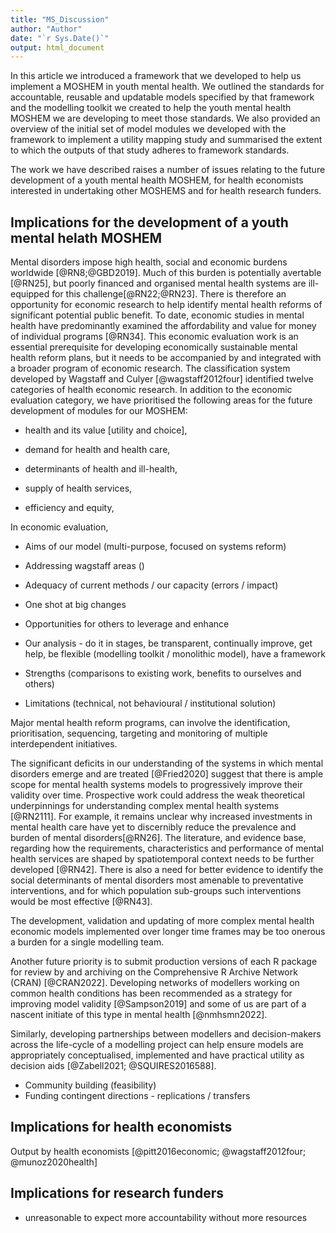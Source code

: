 ```yaml
---
title: "MS_Discussion"
author: "Author"
date: "`r Sys.Date()`"
output: html_document
---
```


In this article we introduced a framework that we developed to help us implement a MOSHEM in youth mental health. We outlined the standards for accountable, reusable and updatable models specified by that framework and the modelling toolkit we created to help the youth mental health MOSHEM we are developing to meet those standards. We also provided an overview of the initial set of model modules we developed with the framework to implement a utility mapping study and summarised the extent to which the outputs of that study adheres to framework standards. 

The work we have described raises a number of issues relating to the future development of a youth mental health MOSHEM, for health economists interested in undertaking other MOSHEMS and for health research funders.

## Implications for the development of a youth mental helath MOSHEM
<!-- ### Implications for our modelling team -->
Mental disorders impose high health, social and economic burdens worldwide [@RN8;@GBD2019]. Much of this burden is potentially avertable [@RN25], but poorly financed and organised mental health systems are ill-equipped for this challenge[@RN22;@RN23]. There is therefore an opportunity for economic research to help identify mental health reforms of significant potential public benefit. To date, economic studies in mental health have predominantly examined the affordability and value for money of individual programs [@RN34]. This economic evaluation work is an essential prerequisite for developing economically sustainable mental health reform plans, but it needs to be accompanied by and integrated with a broader program of economic research. The classification system developed by Wagstaff and Culyer [@wagstaff2012four] identified twelve categories of health economic research. In addition to the economic evaluation category, we have prioritised the following areas for the future development of modules for our MOSHEM:

- health and its value [utility and choice], 

- demand for health and health care, 

- determinants of health and ill-health, 

- supply of health services, 

- efficiency and equity, 

In economic evaluation, 
<!-- Yet single purpose models that assume static systems may be inadequate for the decision support needs of policymakers and service planners [@PC2020; @Occhipinti2021].  -->

<!-- The large and widespread additional mental health burdens recently observed during the COVID-19 pandemic[@20211700] and predicted as a potential future consequence of climate change [@page_howard_2010], highlight the need to improve the resilience and adaptability of these systems. To help stem growing demand for mental health services, policymakers have also been encouraged to place greater emphasis on tackling the social determinants of mental disorders [@RN11].  -->

 - Aims of our model (multi-purpose, focused on systems reform)
 - Addressing wagstaff areas ()
 - Adequacy of current methods / our capacity (errors / impact)
 - One shot at big changes
 - Opportunities for others to leverage and enhance
 - Our analysis - do it in stages, be transparent, continually improve, get help, be flexible (modelling toolkit / monolithic model), have a framework
 


 - Strengths (comparisons to existing work, benefits to ourselves and others)

 - Limitations (technical, not behavioural / institutional solution)
 
<!-- A coding framework for MOSHEMs developed in the language R includes standardised approaches to directory structure and naming conventions [@Alarid2019]. -->
<!-- Our approach to model development is to undertake a number of discrete modelling projects of the people, places, platforms and programs that shape the mental health and wellbeing of young people and to progressively link them together by means of a common framework. To model people we are developing synthetic representations of populations of interest [@DVN/HJXYKQ_2021] that describe relevant individual characteristics and their relationships, algorithms that map psychological measures to health utility [@Hamilton2021.07.07.21260129] and choice models for predicting the helpseeking behaviour of young people [@hamilton_matthew_2022_6627995]. Our in-development model of places [@DVN/V3OKZV_2022] has the aim of synthesising geometry and spatial attribute data to characterise the geographic distribution of relevant demographic, environmental, epidemiological and service infrastructure features. We are in the early stages of a multi-annual project to develop a service platform model that will represent the processes and operations of a complex primary youth mental health service. We also plan to extend and update our prior work reviewing economic evidence relating to youth mental health programs [@RN33] so that it can be integrated with this model. Our initial work on **readyforwhatsnext** is focused on Victoria, Australia but the framework we are using to develop it is designed to facilitate extension by ourselves and others to different jurisdictional decision contexts. Progress is reported on a project website [@rfwn2022]. -->
Major mental health reform programs, <!-- such as those currently being implemented in Victoria, Australia [@VicRC2021],  -->can involve the identification, prioritisation, sequencing, targeting and monitoring of multiple interdependent initiatives. 

The significant deficits in our understanding of the systems in which mental disorders emerge and are treated [@Fried2020] suggest that there is ample scope for mental health systems models to progressively improve their validity over time. Prospective work could address the weak theoretical underpinnings for understanding complex mental health systems [@RN2111]. For example, it remains unclear why increased investments in mental health care have yet to discernibly reduce the prevalence and burden of mental disorders[@RN26].  The  literature, and evidence base, regarding how the requirements, characteristics and performance of mental health services are shaped by spatiotemporal context needs to be further developed [@RN42]. There is also a need for better evidence to identify the social determinants of mental disorders most amenable to preventative interventions, and for which population sub-groups such interventions would be most effective [@RN43]. 

The development, validation and updating of more complex mental health economic models implemented over longer time frames may be too onerous a burden for a single modelling team. 
  
<!-- ### Implications for potential users of and contributors to our model -->

Another future priority is to submit production versions of each R package for review by and archiving on the Comprehensive R Archive Network (CRAN) [@CRAN2022].
Developing networks of modellers working on common health conditions has been recommended as a strategy for improving model validity [@Sampson2019] and some of us are part of a nascent initiate of this type in mental health [@nmhsmn2022].

<!-- Add ref to NMHSMN in Australia --> Similarly, developing partnerships between modellers and decision-makers across the life-cycle of a modelling project can help ensure models are appropriately conceptualised, implemented and have practical utility as decision aids [@Zabell2021; @SQUIRES2016588].

- Community building (feasibility)
<!-- Open source is more than open access (limited discussion). -->
- Funding contingent directions - replications / transfers



## Implications for health economists
<!-- Standardized and transferable approaches to health economic modelling have been recommended. [doi:10.1017/S0266462317000666] -->
<!-- As modelling methods have become more sophisticated, some have argued that more complex models are required to adequately explore certain types of public health topics [@SQUIRES2016588].  -->
<!-- Modellers should be faithful to reaity and values of users DOI: 10.1002/asi.23697 -->
<!-- transferability - [https://doi.org/10.1017/S026646232200321X].  -->
Output by health economists [@pitt2016economic; @wagstaff2012four; @munoz2020health]

## Implications for research funders
<!-- Reducing waste in research is responsibility of research funder: https://doi.org/10.1016/S0140-6736(13)62229-1 -->
<!-- MH Research priorities (WP3 - Research, WP6 - Economic) https://doi.org/10.1016/S2215-0366(15)00332-6 -->
<!-- http://hdl.handle.net/1893/27205--><!-- CONTEXT: Funders should also support methodological work on context, including the development of reporting templates to facilitate accurate, comprehensive and systematic reporting of context, approaches to evidence synthesis that can capture contextual variation adequately and modelling methods that can leverage the accumulating evidence on contextual variation to predict the reach, implementation and effectiveness of promising interventions in new contexts." -->

- unreasonable to expect more accountability without more resources

<!-- greater use of these types of models may require adaptation on the part of funders, modellers and decision-makers. T -->

<!-- Link to Wagstaff - Demand forecasting, valuation of health and healthcare, economic evaluation, utility mapping?? -->

<!-- # Motivation -->

<!-- ## Why develop OSHEMs in mental health -->





<!-- Decision makers are frequently left to rely on economic analyses that become less valid and relevant each year. A model can grow stale when changes in the real world, whether sudden (e.g. new pandemics) or gradual (e.g. demographic), is not represented by corresponding updates to relevant model features. Even when the system being modelled remains relatively stable, new research findings may potentially invalidate aspects of a model's original conceptualisation and implementation.  -->

<!-- that rarely explores complex dynamic systems  -->
<!-- [PECUNIA] -->

<!-- Computational modelling could play an important role in developing policies to improve population mental health but this may require significant changes in the way mental health modelling projects are funded, conceptualised and implemented.  -->
 <!-- but, as with health economics more generally, OSHEMs remain rare. Greater use of open source approaches could help improve the scope, validity and usefulness of mental health economic models. -->
 
<!-- Repositories such as Zenodo [@Zenodo2013] and Dataverse [@Dataverse2007] provide persistent storage solutions that generate a Digital Object Identifier (DOI) for each unique item. These repositories are a preferable solution for sharing citable code and data than transitory repositories such as corporate websites or GitHub where items can be deleted or relocated at any time [@sseditors2022]. Zenodo includes tools that automate integration with GitHub, which makes it easy for developers to maintain parallel code repositories - one for disseminating the most up to date development code and the other for archiving citable code releases. --> <!-- Developers storing data in a Dataverse installation have access to multiple meta-data fields to document both a data collection and its individual constituent files.  --><!-- In R, code manuals and websites can be created with the aid of tools such as devtools [@devtools2021], sinew [@sinew2022], roxygen2 [@roxygen2021] and pkgdown [@pkgdown2022].  -->
 
<!-- and the use of version control systems. <!-- such as Git [@git20XX].  -->  
 
<!-- Applying a previously published algorithm [@kross2016] to analyse the most comprehensive archive of released R packages [@CRAN2022] finds that `r gpl_pc_dbl`% are distributed under various forms of General Public License (GPL) [@GNUGPL2022], a copyleft license. -->
<!-- In R, including a CITATION file in the `inst` directory of a package will enable users of that package to retrieve citation information by running a command of the format `citation("Package Name")` in the R console [@Salmon2021]. More generally, including a CITATION.cff file at the top level of your code repository will enable GitHub and Zenodo repositories hosting that item to include the relevant information in their citation tools [@Druskat_Citation_File_Format_2021]. Datasets hosted on Dataverse installations have metadata fields that, once completed by authors, generate citation files for dataset viewers. -->

<!-- A key challenge to generalising health economic models is that they are typically developed to inform a decision problem with a highly specific jurisdictional context. However, a number of choices about how these models are implemented can significantly increase the re-usability of model code in other contexts.  -->
<!-- For example, when generalising a model developed for the Australian context to a UK context, one could create a class that initially inherits all of the methods defined for the Australian model and then write new or replacement methods as needed for the UK model.  -->

<!-- A number of tools and approaches can make the process of implementing and curating changes to model code and data more coherent and efficient.   <!-- Repositories such as Zenodo [@Zenodo2013] and Dataverse [@Dataverse2007] provide persistent access to all published versions of a dataset, each uniquely identifiable. For code, use of version control tools like Git [@git20XX] can ensure that the entire development history of a project is organised so that each version is distinguishable and retrievable by developers. The online platform GitHub [@github2007] can make this version history accessible to anyone. -->

<!-- For R code, the usethis [@usethis2021] package can be used to partially automate version number increments using the convention Major.Minor.Patch.Development (e.g. ExampleSoftware v1.1.1.1). Datasets stored on the Harvard Dataverse use the simpler Major.Minor convention.  -->
<!-- MOSHEMs developed in R can take advantage of templates provided by devtools [@devtools2021] and pkgdown [@pkgdown2022] to run continuous integration checks on GitHub.  --><!-- These tests can include those of units (do individual functions produce expected output?), documentation (does documentation render correctly?; can all example workflows be executed?) and installation (can the software be successfully deployed on multiple types of operating system?).  -->
<!-- MH systems design is not a pharma led project - less concerns about commercial ownership -->

<!-- and for mental health specifically [@Occhipinti2021],  -->
<!-- could provide greater insight about inter-dependencies between candidate policies and the dynamic nature of the mental health systems planning context. Dynamic systems methods might provide the foundations for developing   -->
<!-- and models designed for multiple purposes r -->

 <!-- as part of the Open Value Initiative [@Jansen2019].  -->
 